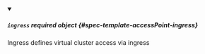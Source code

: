 


<details className="config-field" data-expandable="true" open>
<summary>

##### `ingress` <span className="config-field-required" data-required="false">required</span> <span className="config-field-type">object</span> <span className="config-field-default"></span> <span className="config-field-enum"></span> {#spec-template-accessPoint-ingress}

Ingress defines virtual cluster access via ingress

</summary>

<PartialIngressreference />


</details>
